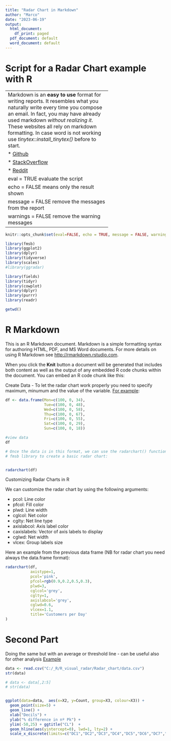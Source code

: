 ```yaml
---
title: "Radar Chart in Markdown"
author: "Marco"
date: "2023-06-19"
output:
  html_document:
    df_print: paged
  pdf_document: default
  word_document: default
---
```


# Script for a Radar Chart example with R

---------------------------------------------
Markdown is an **easy to use** format for writing reports. It resembles what you naturally write every time you compose an email. In fact, you may have already used markdown *without realizing it*. These websites all rely on markdown formatting.
In case word is not working use *tinytex::install_tinytex()* before to start.

* [Github](www.github.com)

* [StackOverflow](www.stackoverflow.com)

* [Reddit](www.reddit.com)

eval = TRUE evaluate the script

echo = FALSE means only the result shown

message = FALSE remove the messages from the report

warnings = FALSE remove the warning messages
---------------------------------------------


```r
knitr::opts_chunk$set(eval=FALSE, echo = TRUE, message = FALSE, warning = FALSE)

library(fmsb)
library(ggplot2)
library(dplyr)
library(tidyverse)
library(scales)
#library(ggradar)

library(fields)
library(tidyr)
library(cowplot)
library(dplyr)
library(purrr)
library(readr)

getwd()
```

# R Markdown

This is an R Markdown document. Markdown is a simple formatting syntax for authoring HTML, PDF, and MS Word documents. For more details on using R Markdown see <http://rmarkdown.rstudio.com>.

When you click the **Knit** button a document will be generated that includes both content as well as the output of any embedded R code chunks within the document. You can embed an R code chunk like this:

Create Data - To let the radar chart work properly you need to specify maximum, minumum and the value of the variable. [For example](https://www.statology.org/radar-chart-in-r/):

```r
df <- data.frame(Mon=c(100, 0, 34),
                 Tue=c(100, 0, 48),
                 Wed=c(100, 0, 58),
                 Thu=c(100, 0, 67),
                 Fri=c(100, 0, 55),
                 Sat=c(100, 0, 29),
                 Sun=c(100, 0, 18))

#view data
df

# Once the data is in this format, we can use the radarchart() function from the 
# fmsb library to create a basic radar chart:


radarchart(df)

```
Customizing Radar Charts in R

We can customize the radar chart by using the following arguments:
  
* pcol: Line color
* pfcol: Fill color
* plwd: Line width
* cglcol: Net color
* cglty: Net line type
* axislabcol: Axis label color
* caxislabels: Vector of axis labels to display
* cglwd: Net width
* vlcex: Group labels size

Here an example from the previous data frame (NB for radar chart you need always the data.frame format):

```r
radarchart(df,
           axistype=1, 
           pcol='pink',
           pfcol=rgb(0.9,0.2,0.5,0.3),
           plwd=3, 
           cglcol='grey',
           cglty=1,
           axislabcol='grey',
           cglwd=0.6,
           vlcex=1.1,
           title='Customers per Day'
)

```

# Second Part

Doing the same but with an average or threshold line - can be useful also for other analysis
[Example](https://stackoverflow.com/questions/50353923/generate-radar-charts-with-ggplot2)


```r
data <- read.csv("C:/_R/R_visual_radar/Radar_chart/data.csv")
str(data)

# data <- data[,2:5]
# str(data)


ggplot(data=data,  aes(x=X2, y=Count, group=X3, colour=X3)) + 
  geom_point(size=5) + 
  geom_line() + 
  xlab("Decils") + 
  ylab("% difference in nº Pk") + 
  ylim(-50,25) + ggtitle("CL")  + 
  geom_hline(aes(yintercept=0), lwd=1, lty=2) + 
  scale_x_discrete(limits=c("DC1","DC2","DC3","DC4","DC5","DC6","DC7","DC8","DC9","DC10"))

```






